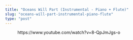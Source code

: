 ```yaml
---
title: "Oceans Will Part (Instrumental - Piano + Flute)"
slug: "oceans-will-part-instrumental-piano-flute"
type: "post"
---
```


<!-- wp:embed {"url":"https://www.youtube.com/watch?v=8-QpJmJgs-o","type":"video","providerNameSlug":"youtube","responsive":true,"className":"wp-embed-aspect-16-9 wp-has-aspect-ratio"} -->
<figure class="wp-block-embed is-type-video is-provider-youtube wp-block-embed-youtube wp-embed-aspect-16-9 wp-has-aspect-ratio"><div class="wp-block-embed__wrapper">
https://www.youtube.com/watch?v=8-QpJmJgs-o
</div></figure>
<!-- /wp:embed -->